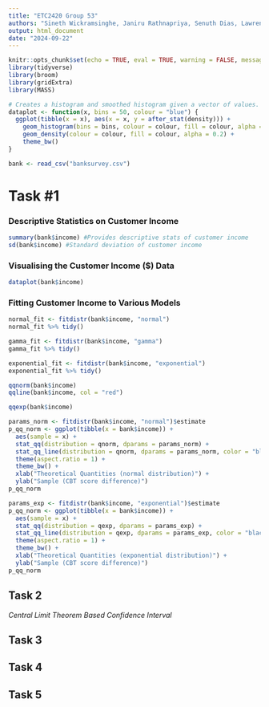 ---
title: "ETC2420 Group 53"
authors: "Sineth Wickramsinghe, Janiru Rathnapriya, Senuth Dias, Lawrence"
output: html_document
date: "2024-09-22"
---

```{r setup, include=FALSE}
knitr::opts_chunk$set(echo = TRUE, eval = TRUE, warning = FALSE, message = FALSE, error = FALSE)
library(tidyverse)
library(broom)
library(gridExtra)
library(MASS)

# Creates a histogram and smoothed histogram given a vector of values.
dataplot <- function(x, bins = 50, colour = "blue") {
  ggplot(tibble(x = x), aes(x = x, y = after_stat(density))) +
    geom_histogram(bins = bins, colour = colour, fill = colour, alpha = 0.2) +
    geom_density(colour = colour, fill = colour, alpha = 0.2) +
    theme_bw()
}
```

```{r Reading Bank Survey Data}
bank <- read_csv("banksurvey.csv")
```

# **Task #1**

### Descriptive Statistics on Customer Income

```{r Descriptive Statistics}

summary(bank$income) #Provides descriptive stats of customer income 
sd(bank$income) #Standard deviation of customer income 
```
### Visualising the Customer Income ($) Data 

```{r Visualising Data}
dataplot(bank$income) 
```


### Fitting Customer Income to Various Models
```{r Fitting Customer Income to Varuous Models}
normal_fit <- fitdistr(bank$income, "normal")
normal_fit %>% tidy()

gamma_fit <- fitdistr(bank$income, "gamma") 
gamma_fit %>% tidy()

exponential_fit <- fitdistr(bank$income, "exponential") 
exponential_fit %>% tidy()
```



```{r}
qqnorm(bank$income)
qqline(bank$income, col = "red")

qqexp(bank$income) 
```


```{r}
params_norm <- fitdistr(bank$income, "normal")$estimate
p_qq_norm <- ggplot(tibble(x = bank$income)) + 
  aes(sample = x) + 
  stat_qq(distribution = qnorm, dparams = params_norm) + 
  stat_qq_line(distribution = qnorm, dparams = params_norm, color = "black") + 
  theme(aspect.ratio = 1) + 
  theme_bw() + 
  xlab("Theoretical Quantities (normal distribution)") + 
  ylab("Sample (CBT score difference)")
p_qq_norm 
```


```{r}
params_exp <- fitdistr(bank$income, "exponential")$estimate
p_qq_norm <- ggplot(tibble(x = bank$income)) + 
  aes(sample = x) + 
  stat_qq(distribution = qexp, dparams = params_exp) + 
  stat_qq_line(distribution = qexp, dparams = params_exp, color = "black") + 
  theme(aspect.ratio = 1) + 
  theme_bw() + 
  xlab("Theoretical Quantities (exponential distribution)") + 
  ylab("Sample (CBT score difference)")
p_qq_norm 
```




## **Task 2**

*Central Limit Theorem Based Confidence Interval* 

## **Task 3**

## **Task 4**


## **Task 5**